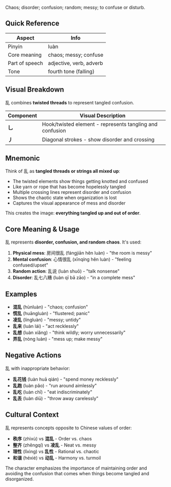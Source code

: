 Chaos; disorder; confusion; random; messy; to confuse or disturb.

## Quick Reference

| Aspect         | Info                     |
| -------------- | ------------------------ |
| Pinyin         | luàn                     |
| Core meaning   | chaos; messy; confuse    |
| Part of speech | adjective, verb, adverb  |
| Tone           | fourth tone (falling)    |

## Visual Breakdown

乱 combines **twisted threads** to represent tangled confusion.

| Component | Visual Description                                        |
| --------- | --------------------------------------------------------- |
| **乚**    | Hook/twisted element - represents tangling and confusion |
| **丿**    | Diagonal strokes - show disorder and crossing            |

## Mnemonic

Think of 乱 as **tangled threads or strings all mixed up**:

- The twisted elements show things getting knotted and confused
- Like yarn or rope that has become hopelessly tangled
- Multiple crossing lines represent disorder and confusion
- Shows the chaotic state when organization is lost
- Captures the visual appearance of mess and disorder

This creates the image: **everything tangled up and out of order**.

## Core Meaning & Usage

乱 represents **disorder, confusion, and random chaos**. It's used:

1. **Physical mess**: 房间很乱 (fángjiān hěn luàn) - "the room is messy"
2. **Mental confusion**: 心情很乱 (xīnqíng hěn luàn) - "feeling confused/upset"
3. **Random action**: 乱说 (luàn shuō) - "talk nonsense"
4. **Disorder**: 乱七八糟 (luàn qī bā zāo) - "in a complete mess"

## Examples

- **混乱** (hùnluàn) - "chaos; confusion"
- **慌乱** (huāngluàn) - "flustered; panic"
- **凌乱** (língluàn) - "messy; untidy"
- **乱来** (luàn lái) - "act recklessly"
- **乱想** (luàn xiǎng) - "think wildly; worry unnecessarily"
- **弄乱** (nòng luàn) - "mess up; make messy"

## Negative Actions

乱 with inappropriate behavior:

- **乱花钱** (luàn huā qián) - "spend money recklessly"
- **乱跑** (luàn pǎo) - "run around aimlessly"
- **乱吃** (luàn chī) - "eat indiscriminately"
- **乱丢** (luàn diū) - "throw away carelessly"

## Cultural Context

乱 represents concepts opposite to Chinese values of order:

- **秩序** (zhìxù) vs **混乱** - Order vs. chaos
- **整齐** (zhěngqí) vs **凌乱** - Neat vs. messy  
- **理性** (lǐxìng) vs **乱性** - Rational vs. chaotic
- **和谐** (héxié) vs **动乱** - Harmony vs. turmoil

The character emphasizes the importance of maintaining order and avoiding the confusion that comes when things become tangled and disorganized.
